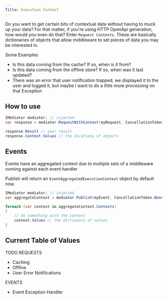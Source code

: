 ```yaml
---
Title: Execution Context
---
```


Do you want to get certain bits of contextual data without having to muck up your data?  For that matter, if you're using HTTP OpenApi generation, how would
you even do that?  Enter `Request Contexts`.  These are basically dictionaries of objects that allow middleware to set pieces of data you may be interested in.

Some Examples

* Is this data coming from the cache?  If so, when is it from?  
* Is this data coming from the offline store?  If so, when was it last updated?
* There was an error that user notification trapped, we displayed it to the user and logged it, but maybe I want to do a little more processing on that Exception

## How to use

```csharp
IMediator mediator; // injected
var response = mediator.RequestWithContext(myRequest, CancellationToken.None);

response.Result // your result
response.Context.Values // the dicationy of objects

```

## Events

Events have an aggregated context due to multiple sets of a middleware running against each event handler

Publish will return an `EventAggregatedExecutionContext` object by default now.

```csharp
IMediator mediator; // injected
var aggregateContext = mediator.Publish(myEvent, CancellationToken.None);

foreach (var context in aggregateContext.Contexts)
{
    // do something with the context
    context.Values // the dictionary of values
}
```

## Current Table of Values

TODO
REQUESTS
* Caching
* Offline
* User Error Notifications

EVENTS
* Event Exception Handler
